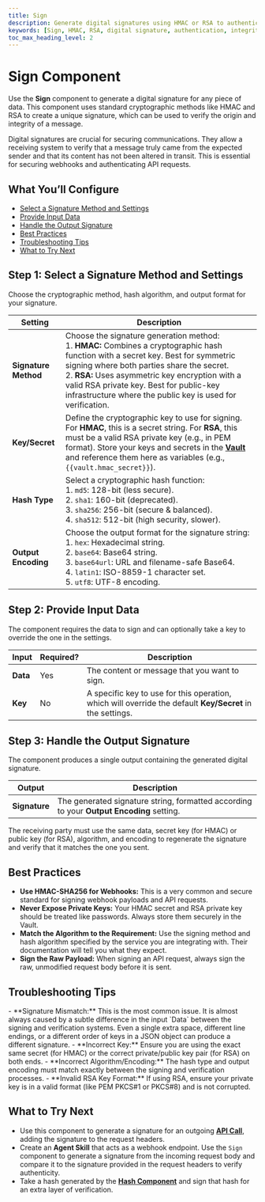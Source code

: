 ```yaml
---
title: Sign
description: Generate digital signatures using HMAC or RSA to authenticate and verify the integrity of data.
keywords: [Sign, HMAC, RSA, digital signature, authentication, integrity, cryptography, webhook]
toc_max_heading_level: 2
---
```


# Sign Component

Use the **Sign** component to generate a digital signature for any piece of data. This component uses standard cryptographic methods like HMAC and RSA to create a unique signature, which can be used to verify the origin and integrity of a message.

<InfoCallout title="Why this matters">
Digital signatures are crucial for securing communications. They allow a receiving system to verify that a message truly came from the expected sender and that its content has not been altered in transit. This is essential for securing webhooks and authenticating API requests.
</InfoCallout>

<Spacer size="md" />

## What You’ll Configure

- [Select a Signature Method and Settings](#step-1-select-a-signature-method-and-settings)
- [Provide Input Data](#step-2-provide-input-data)
- [Handle the Output Signature](#step-3-handle-the-output-signature)
- [Best Practices](#best-practices)
- [Troubleshooting Tips](#troubleshooting-tips)
- [What to Try Next](#what-to-try-next)

<Spacer size="md" />

## Step 1: Select a Signature Method and Settings

Choose the cryptographic method, hash algorithm, and output format for your signature.

| Setting          | Description                                                                                                                                                                                                                                                                                                                                                                                                                                                                                                                                                                                                                                                                                                                                                                                                                                                                                                                                                                                                                                |
|------------------|--------------------------------------------------------------------------------------------------------------------------------------------------------------------------------------------------------------------------------------------------------------------------------------------------------------------------------------------------------------------------------------------------------------------------------------------------------------------------------------------------------------------------------------------------------------------------------------------------------------------------------------------------------------------------------------------------------------------------------------------------------------------------------------------------------------------------------------------------------------------------------------------------------------------------------------------------------------------------------------------------------------------------------------------|
| **Signature Method** | Choose the signature generation method: <br/> 1. **HMAC:** Combines a cryptographic hash function with a secret key. Best for symmetric signing where both parties share the secret. <br/> 2. **RSA:** Uses asymmetric key encryption with a valid RSA private key. Best for public-key infrastructure where the public key is used for verification. |
| **Key/Secret** | Define the cryptographic key to use for signing. For **HMAC**, this is a secret string. For **RSA**, this must be a valid RSA private key (e.g., in PEM format). <TipCallout title="Secure Your Keys">Store your keys and secrets in the **[Vault](/docs/agent-studio/key-concepts/vault)** and reference them here as variables (e.g., `{{vault.hmac_secret}}`).</TipCallout> |
| **Hash Type** | Select a cryptographic hash function: <br/> 1. `md5`: 128-bit (less secure). <br/> 2. `sha1`: 160-bit (deprecated). <br/> 3. `sha256`: 256-bit (secure & balanced). <br/> 4. `sha512`: 512-bit (high security, slower). |
| **Output Encoding**| Choose the output format for the signature string: <br/> 1. `hex`: Hexadecimal string. <br/> 2. `base64`: Base64 string. <br/> 3. `base64url`: URL and filename-safe Base64. <br/> 4. `latin1`: ISO-8859-1 character set. <br/> 5. `utf8`: UTF-8 encoding. |

<Arcade src="https://demo.arcade.software/vmUBVaRLHhhL5QOcpDN0?embed&embed_mobile=tab&embed_desktop=inline&show_copy_link=true" title="Sign | SmythOS" />

<Spacer size="md" />

## Step 2: Provide Input Data

The component requires the data to sign and can optionally take a key to override the one in the settings.

| Input   | Required?                   | Description                                                                                                |
|---------|-----------------------------|------------------------------------------------------------------------------------------------------------|
| **Data**| <Badge type="required">Yes</Badge> | The content or message that you want to sign.                                                              |
| **Key** | <Badge type="optional">No</Badge>  | A specific key to use for this operation, which will override the default **Key/Secret** in the settings. |

<Spacer size="md" />

## Step 3: Handle the Output Signature

The component produces a single output containing the generated digital signature.

| Output      | Description                                                     |
|-------------|-----------------------------------------------------------------|
| **Signature** | The generated signature string, formatted according to your **Output Encoding** setting. |

<InfoCallout title="Verification">
The receiving party must use the same data, secret key (for HMAC) or public key (for RSA), algorithm, and encoding to regenerate the signature and verify that it matches the one you sent.
</InfoCallout>

<Spacer size="md" />

## Best Practices

- **Use HMAC-SHA256 for Webhooks:** This is a very common and secure standard for signing webhook payloads and API requests.
- **Never Expose Private Keys:** Your HMAC secret and RSA private key should be treated like passwords. Always store them securely in the Vault.
- **Match the Algorithm to the Requirement:** Use the signing method and hash algorithm specified by the service you are integrating with. Their documentation will tell you what they expect.
- **Sign the Raw Payload:** When signing an API request, always sign the raw, unmodified request body before it is sent.

<Spacer size="md" />

## Troubleshooting Tips

<InfoCallout title="If your signature is invalid...">
- **Signature Mismatch:** This is the most common issue. It is almost always caused by a subtle difference in the input `Data` between the signing and verification systems. Even a single extra space, different line endings, or a different order of keys in a JSON object can produce a different signature.
- **Incorrect Key:** Ensure you are using the exact same secret (for HMAC) or the correct private/public key pair (for RSA) on both ends.
- **Incorrect Algorithm/Encoding:** The hash type and output encoding must match exactly between the signing and verification processes.
- **Invalid RSA Key Format:** If using RSA, ensure your private key is in a valid format (like PEM PKCS#1 or PKCS#8) and is not corrupted.
</InfoCallout>

<Spacer size="md" />

## What to Try Next

- Use this component to generate a signature for an outgoing **[API Call](/docs/agent-studio/components/advanced/api-call)**, adding the signature to the request headers.
- Create an **Agent Skill** that acts as a webhook endpoint. Use the `Sign` component to generate a signature from the incoming request body and compare it to the signature provided in the request headers to verify authenticity.
- Take a hash generated by the **[Hash Component](/docs/agent-studio/components/crypto/hash)** and sign that hash for an extra layer of verification.
